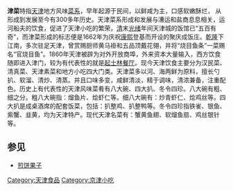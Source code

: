 {{中国菜}}
'''津菜'''特指[[天津|天津]]地方风味[[菜系|菜系]]，早年起源于民间，以鲜咸为主，口感软嫩酥烂， 从形成到发展至今有300多年历史。天津菜系形成和发展与漕运和盐商息息相关，运河船夫的饮食，促进了天津小吃的繁荣，[[清|清]]末[[光绪|光绪]]年间天津城的饭馆已“五百有奇”，而津菜形成的标志便是1662年为庆祝[[康熙|康熙]]登基而开设的聚庆成饭庄。[[乾隆|乾隆]]下江南，多次驻足天津，曾赏赐厨师黄马褂和五品顶戴花翎，并将“烧目鱼条”一菜赐名“官烧目鱼”。1860年天津被辟为对外开放商埠，外来资本大量输入，西方饮食随即进入津门，较为有代表性的就是[[起士林餐厅|起士林餐厅]]。现今天津饮食主要分为汉民菜、清真菜、天津素菜和地方小吃四大门类。天津菜多以河、海两鲜为原料，擅长勺扒、软溜、清炒、清蒸。并且口味多变，咸鲜清淡，精于调味，清浓兼备，注重配色。历史上有代表性的天津风味菜肴有八大碗、四大扒、冬令四珍。八大碗有粗、细之分。粗八大碗指：熘鱼片、烩虾仁等。细八大碗有：炒青虾仁、烩鸡丝等。四大扒是成桌酒席的配套饭菜，包括：扒整鸡、扒整鸭等。冬令四珍指铁雀、银鱼、紫蟹、韭黄，均为天津特产。现代天津名菜有：蟹黄鱼翅、软熘鱼扇、鸡丝银针等。

{{天津飲食}}

== 参见 ==
* [[煎饼果子|煎饼果子]]

[[Category:天津食品|Category:天津食品]]
[[Category:京津小吃|Category:京津小吃]]

{{中国菜小作品}}